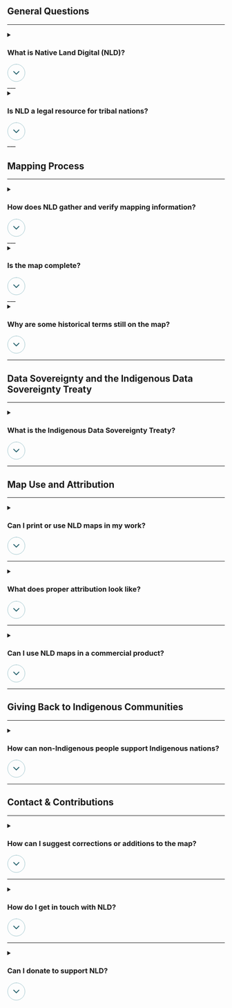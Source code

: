 ## General Questions

___

<details>
  <summary className="flex items-center">
    <h3 className="inline">What is Native Land Digital (NLD)?</h3>
    <svg className="ml-auto mt-4" width="42" height="42" viewBox="0 0 42 42" fill="none" xmlns="http://www.w3.org/2000/svg">
      <rect x="1" y="1" width="40" height="40" rx="20" stroke="#A0C6CD" stroke-linecap="round" stroke-linejoin="round"/>
      <path d="M26.2929 17.293C26.6834 16.9024 27.3164 16.9024 27.707 17.293C28.0975 17.6835 28.0975 18.3165 27.707 18.707L21.707 24.707C21.3164 25.0975 20.6834 25.0975 20.2929 24.707L14.2929 18.707C13.9024 18.3165 13.9024 17.6835 14.2929 17.293C14.6834 16.9024 15.3164 16.9024 15.707 17.293L20.9999 22.5859L26.2929 17.293Z" fill="#29646F"/>
    </svg>
  </summary>

  Native Land Digital (NLD) is an Indigenous-led non-profit organization that provides a digital map of Indigenous territories, languages, and treaties globally. Our goal is to support education, awareness, and research while respecting Indigenous data sovereignty. 
</details>
___

<details>
  <summary className="flex items-center">
    <h3 className="inline">Is NLD a legal resource for tribal nations?</h3>
    <svg className="ml-auto mt-4" width="42" height="42" viewBox="0 0 42 42" fill="none" xmlns="http://www.w3.org/2000/svg">
      <rect x="1" y="1" width="40" height="40" rx="20" stroke="#A0C6CD" stroke-linecap="round" stroke-linejoin="round"/>
      <path d="M26.2929 17.293C26.6834 16.9024 27.3164 16.9024 27.707 17.293C28.0975 17.6835 28.0975 18.3165 27.707 18.707L21.707 24.707C21.3164 25.0975 20.6834 25.0975 20.2929 24.707L14.2929 18.707C13.9024 18.3165 13.9024 17.6835 14.2929 17.293C14.6834 16.9024 15.3164 16.9024 15.707 17.293L20.9999 22.5859L26.2929 17.293Z" fill="#29646F"/>
    </svg>
  </summary>

No. NLD does not claim to be a legal resource for Indigenous or tribal nations. Our maps and data are meant for educational and reference purposes only and should not be used for legal claims, land disputes, or governmental decision-making. We encourage users to consult Indigenous governments and legal experts for authoritative information.
</details>
___

## Mapping Process

___

<details>
  <summary className="flex items-center">
    <h3 className="inline">How does NLD gather and verify mapping information?</h3>
    <svg className="ml-auto mt-4" width="42" height="42" viewBox="0 0 42 42" fill="none" xmlns="http://www.w3.org/2000/svg">
      <rect x="1" y="1" width="40" height="40" rx="20" stroke="#A0C6CD" stroke-linecap="round" stroke-linejoin="round"/>
      <path d="M26.2929 17.293C26.6834 16.9024 27.3164 16.9024 27.707 17.293C28.0975 17.6835 28.0975 18.3165 27.707 18.707L21.707 24.707C21.3164 25.0975 20.6834 25.0975 20.2929 24.707L14.2929 18.707C13.9024 18.3165 13.9024 17.6835 14.2929 17.293C14.6834 16.9024 15.3164 16.9024 15.707 17.293L20.9999 22.5859L26.2929 17.293Z" fill="#29646F"/>
    </svg>
  </summary>

Our mapping process prioritizes Elder knowledge as the most important source of information. We then seek at least three additional confirmations from Indigenous communities, scholars, or historical records. When knowledge of an area is contradictory, we respect and include all Indigenous perspectives, recognizing that different families, sub-tribes, and tribes may hold diverse histories. We emphasize multi- and pluriversal storytelling, acknowledging that no single way of knowing is definitive.
</details>
___

<details>
  <summary className="flex items-center">
    <h3 className="inline">Is the map complete?</h3>
    <svg className="ml-auto mt-4" width="42" height="42" viewBox="0 0 42 42" fill="none" xmlns="http://www.w3.org/2000/svg">
      <rect x="1" y="1" width="40" height="40" rx="20" stroke="#A0C6CD" stroke-linecap="round" stroke-linejoin="round"/>
      <path d="M26.2929 17.293C26.6834 16.9024 27.3164 16.9024 27.707 17.293C28.0975 17.6835 28.0975 18.3165 27.707 18.707L21.707 24.707C21.3164 25.0975 20.6834 25.0975 20.2929 24.707L14.2929 18.707C13.9024 18.3165 13.9024 17.6835 14.2929 17.293C14.6834 16.9024 15.3164 16.9024 15.707 17.293L20.9999 22.5859L26.2929 17.293Z" fill="#29646F"/>
    </svg>
  </summary>

No, our map is a work in progress and is continuously updated and refined. There are many Indigenous nations, communities, and languages yet to be added. If an area appears "empty," it does not mean there are no Indigenous peoples there—it simply means we have not yet connected with the people of those lands or waters. We are actively working to expand and improve our database.
</details>
___

<details>
  <summary className="flex items-center">
    <h3 className="inline">Why are some historical terms still on the map?</h3>
    <svg className="ml-auto mt-4" width="42" height="42" viewBox="0 0 42 42" fill="none" xmlns="http://www.w3.org/2000/svg">
      <rect x="1" y="1" width="40" height="40" rx="20" stroke="#A0C6CD" stroke-linecap="round" stroke-linejoin="round"/>
      <path d="M26.2929 17.293C26.6834 16.9024 27.3164 16.9024 27.707 17.293C28.0975 17.6835 28.0975 18.3165 27.707 18.707L21.707 24.707C21.3164 25.0975 20.6834 25.0975 20.2929 24.707L14.2929 18.707C13.9024 18.3165 13.9024 17.6835 14.2929 17.293C14.6834 16.9024 15.3164 16.9024 15.707 17.293L20.9999 22.5859L26.2929 17.293Z" fill="#29646F"/>
    </svg>
  </summary>

We are in the ongoing process of removing harmful Western anthropologies and colonial histories that use trauma-inducing language. This work takes time as we carefully review and replace outdated terminology with respectful and accurate Indigenous narratives. We appreciate your patience and support as we continue this important effort.
</details>

___

## Data Sovereignty and the Indigenous Data Sovereignty Treaty

___

<details>
  <summary className="flex items-center">
    <h3 className="inline">What is the Indigenous Data Sovereignty Treaty?</h3>
    <svg className="ml-auto mt-4" width="42" height="42" viewBox="0 0 42 42" fill="none" xmlns="http://www.w3.org/2000/svg">
      <rect x="1" y="1" width="40" height="40" rx="20" stroke="#A0C6CD" stroke-linecap="round" stroke-linejoin="round"/>
      <path d="M26.2929 17.293C26.6834 16.9024 27.3164 16.9024 27.707 17.293C28.0975 17.6835 28.0975 18.3165 27.707 18.707L21.707 24.707C21.3164 25.0975 20.6834 25.0975 20.2929 24.707L14.2929 18.707C13.9024 18.3165 13.9024 17.6835 14.2929 17.293C14.6834 16.9024 15.3164 16.9024 15.707 17.293L20.9999 22.5859L26.2929 17.293Z" fill="#29646F"/>
    </svg>
  </summary>

The Indigenous Data Sovereignty Treaty outlines principles for the ethical collection, storage, and sharing of Indigenous data. It aligns with Indigenous governance values and reinforces Indigenous peoples' right to control their own data. More details can be found [here](https://api-docs.native-land.ca/).
</details>

___

## Map Use and Attribution

___

<details>
  <summary className="flex items-center">
    <h3 className="inline">Can I print or use NLD maps in my work?</h3>
    <svg className="ml-auto mt-4" width="42" height="42" viewBox="0 0 42 42" fill="none" xmlns="http://www.w3.org/2000/svg">
      <rect x="1" y="1" width="40" height="40" rx="20" stroke="#A0C6CD" stroke-linecap="round" stroke-linejoin="round"/>
      <path d="M26.2929 17.293C26.6834 16.9024 27.3164 16.9024 27.707 17.293C28.0975 17.6835 28.0975 18.3165 27.707 18.707L21.707 24.707C21.3164 25.0975 20.6834 25.0975 20.2929 24.707L14.2929 18.707C13.9024 18.3165 13.9024 17.6835 14.2929 17.293C14.6834 16.9024 15.3164 16.9024 15.707 17.293L20.9999 22.5859L26.2929 17.293Z" fill="#29646F"/>
    </svg>
  </summary>

Yes, but with conditions. You may print or use our maps for educational, research, or non-commercial purposes as long as you:

*   Provide proper attribution to Native Land Digital.
*   Include a link back to our [website](https://native-land.ca/).
*   Do not use our maps for monetary gain or commercial purposes.
</details>

___

<details>
  <summary className="flex items-center">
    <h3 className="inline">What does proper attribution look like?</h3>
    <svg className="ml-auto mt-4" width="42" height="42" viewBox="0 0 42 42" fill="none" xmlns="http://www.w3.org/2000/svg">
      <rect x="1" y="1" width="40" height="40" rx="20" stroke="#A0C6CD" stroke-linecap="round" stroke-linejoin="round"/>
      <path d="M26.2929 17.293C26.6834 16.9024 27.3164 16.9024 27.707 17.293C28.0975 17.6835 28.0975 18.3165 27.707 18.707L21.707 24.707C21.3164 25.0975 20.6834 25.0975 20.2929 24.707L14.2929 18.707C13.9024 18.3165 13.9024 17.6835 14.2929 17.293C14.6834 16.9024 15.3164 16.9024 15.707 17.293L20.9999 22.5859L26.2929 17.293Z" fill="#29646F"/>
    </svg>
  </summary>

If you use our maps, please include the following credit line:

<div class="border-l-4 nld-border-brown-500 nld-bg-brown-50 p-4 mt-4">
  <div class="uppercase nld-text-brown-500 nld-font-jost nld-font-h5">Attribution</div>

  Map data provided by Native Land Digital (https://native-land.ca/). Used with permission for educational and non-commercial purposes.
</div>
</details>

___

<details>
  <summary className="flex items-center">
    <h3 className="inline">Can I use NLD maps in a commercial product?</h3>
    <svg className="ml-auto mt-4" width="42" height="42" viewBox="0 0 42 42" fill="none" xmlns="http://www.w3.org/2000/svg">
      <rect x="1" y="1" width="40" height="40" rx="20" stroke="#A0C6CD" stroke-linecap="round" stroke-linejoin="round"/>
      <path d="M26.2929 17.293C26.6834 16.9024 27.3164 16.9024 27.707 17.293C28.0975 17.6835 28.0975 18.3165 27.707 18.707L21.707 24.707C21.3164 25.0975 20.6834 25.0975 20.2929 24.707L14.2929 18.707C13.9024 18.3165 13.9024 17.6835 14.2929 17.293C14.6834 16.9024 15.3164 16.9024 15.707 17.293L20.9999 22.5859L26.2929 17.293Z" fill="#29646F"/>
    </svg>
  </summary>

No. Native Land Digital maps cannot be used in commercial products, including for-profit books, applications, merchandise, or paid services. If you wish to discuss potential collaborations, please contact us.

</details>

___

## Giving Back to Indigenous Communities

___

<details>
  <summary className="flex items-center">
    <h3 className="inline">How can non-Indigenous people support Indigenous nations?</h3>
    <svg className="ml-auto mt-4" width="42" height="42" viewBox="0 0 42 42" fill="none" xmlns="http://www.w3.org/2000/svg">
      <rect x="1" y="1" width="40" height="40" rx="20" stroke="#A0C6CD" stroke-linecap="round" stroke-linejoin="round"/>
      <path d="M26.2929 17.293C26.6834 16.9024 27.3164 16.9024 27.707 17.293C28.0975 17.6835 28.0975 18.3165 27.707 18.707L21.707 24.707C21.3164 25.0975 20.6834 25.0975 20.2929 24.707L14.2929 18.707C13.9024 18.3165 13.9024 17.6835 14.2929 17.293C14.6834 16.9024 15.3164 16.9024 15.707 17.293L20.9999 22.5859L26.2929 17.293Z" fill="#29646F"/>
    </svg>
  </summary>

Supporting Indigenous nations goes beyond financial contributions. Here are some meaningful ways to engage:

<div className="w-3/5 m-auto grid grid-cols-1 lg:grid-cols-2 gap-4 mt-4">
  <div className="nld-bg-grey-50 rounded-xl p-4 text-center">
    <div className="nld-text-md font-semibold nld-text-teal-500">Listen and Learn</div>
    <div className="mt-2.5 nld-text-md nld-text-grey-500">Educate yourself on Indigenous histories, languages, and current issues by engaging with Indigenous-created resources.</div>
  </div>
  <div className="nld-bg-grey-50 rounded-xl p-4 text-center">
    <div className="nld-text-md font-semibold nld-text-teal-500">Acknowledge and Respect</div>
    <div className="mt-2.5 nld-text-md nld-text-grey-500">When on Indigenous lands, recognize the original caretakers, respect their protocols, and seek permission where necessary.</div>
  </div>
</div>
<div className="w-full m-auto grid grid-cols-1 lg:grid-cols-3 gap-4 mt-4">
  <div className="nld-bg-grey-50 rounded-xl p-4 text-center">
    <div className="nld-text-md font-semibold nld-text-teal-500">Amplify Indigenous Voices</div>
    <div className="mt-2.5 nld-text-md nld-text-grey-500">Share Indigenous perspectives and work with others to elevate Indigenous-led initiatives.</div>
  </div>
  <div className="nld-bg-grey-50 rounded-xl p-4 text-center">
    <div className="nld-text-md font-semibold nld-text-teal-500">Build Relationships</div>
    <div className="mt-2.5 nld-text-md nld-text-grey-500">Engage with local Indigenous communities in ethical, respectful, and reciprocal ways, rather than simply extracting knowledge.</div>
  </div>
  <div className="nld-bg-grey-50 rounded-xl p-4 text-center">
    <div className="nld-text-md font-semibold nld-text-teal-500">Advocate and Act</div>
    <div className="mt-2.5 nld-text-md nld-text-grey-500">Support Indigenous-led movements, policies, and efforts that uphold Indigenous sovereignty and land rights.</div>
  </div>
</div>
<div className="w-4/5 m-auto grid grid-cols-1 lg:grid-cols-2 gap-4 mt-4">
  <div className="nld-bg-grey-50 rounded-xl p-4 text-center">
    <div className="nld-text-md font-semibold nld-text-teal-500">Support Indigenous Businesses and Artists</div>
    <div className="mt-2.5 nld-text-md nld-text-grey-500">Purchase from Indigenous-owned businesses, artisans, and knowledge keepers to directly invest in Indigenous economies.</div>
  </div>
  <div className="nld-bg-grey-50 rounded-xl p-4 text-center">
    <div className="nld-text-md font-semibold nld-text-teal-500">Volunteer Time and Skills</div>
    <div className="mt-2.5 nld-text-md nld-text-grey-500">Offer expertise in areas such as research, technology, and advocacy, where requested and appropriate.</div>
  </div>
</div>

True allyship requires ongoing learning and action—support Indigenous knowledge and leadership in ways that center Indigenous agency and sovereignty.
</details>

___

## Contact & Contributions

___


<details>
  <summary className="flex items-center">
    <h3 className="inline">How can I suggest corrections or additions to the map?</h3>
    <svg className="ml-auto mt-4" width="42" height="42" viewBox="0 0 42 42" fill="none" xmlns="http://www.w3.org/2000/svg">
      <rect x="1" y="1" width="40" height="40" rx="20" stroke="#A0C6CD" stroke-linecap="round" stroke-linejoin="round"/>
      <path d="M26.2929 17.293C26.6834 16.9024 27.3164 16.9024 27.707 17.293C28.0975 17.6835 28.0975 18.3165 27.707 18.707L21.707 24.707C21.3164 25.0975 20.6834 25.0975 20.2929 24.707L14.2929 18.707C13.9024 18.3165 13.9024 17.6835 14.2929 17.293C14.6834 16.9024 15.3164 16.9024 15.707 17.293L20.9999 22.5859L26.2929 17.293Z" fill="#29646F"/>
    </svg>
  </summary>

We welcome feedback from Indigenous communities, researchers, and individuals. If you see any errors or omissions, please submit your suggestions to **nations@native-land.ca.**
</details>

___

<details>
  <summary className="flex items-center">
    <h3 className="inline">How do I get in touch with NLD?</h3>
    <svg className="ml-auto mt-4" width="42" height="42" viewBox="0 0 42 42" fill="none" xmlns="http://www.w3.org/2000/svg">
      <rect x="1" y="1" width="40" height="40" rx="20" stroke="#A0C6CD" stroke-linecap="round" stroke-linejoin="round"/>
      <path d="M26.2929 17.293C26.6834 16.9024 27.3164 16.9024 27.707 17.293C28.0975 17.6835 28.0975 18.3165 27.707 18.707L21.707 24.707C21.3164 25.0975 20.6834 25.0975 20.2929 24.707L14.2929 18.707C13.9024 18.3165 13.9024 17.6835 14.2929 17.293C14.6834 16.9024 15.3164 16.9024 15.707 17.293L20.9999 22.5859L26.2929 17.293Z" fill="#29646F"/>
    </svg>
  </summary>

<div className="w-3/5 m-auto grid grid-cols-1 lg:grid-cols-2 gap-4 mt-4">
  <div className="nld-bg-grey-50 rounded-xl p-4 text-center">
    <div className="nld-text-md font-semibold nld-text-teal-500">Research Inquiries and Feedback</div>
    <div className="mt-2.5 nld-text-md nld-text-grey-500">research@native-land.ca</div>
  </div>
  <div className="nld-bg-grey-50 rounded-xl p-4 text-center">
    <div className="nld-text-md font-semibold nld-text-teal-500">Report Broken Links and Website Malfunction</div>
    <div className="mt-2.5 nld-text-md nld-text-grey-500">report-bugs@native-land.ca</div>
  </div>
  <div className="nld-bg-grey-50 rounded-xl p-4 text-center">
    <div className="nld-text-md font-semibold nld-text-teal-500">Partnerships and Collaborations</div>
    <div className="mt-2.5 nld-text-md nld-text-grey-500">collaborations@native-land.ca</div>
  </div>
  <div className="nld-bg-grey-50 rounded-xl p-4 text-center">
    <div className="nld-text-md font-semibold nld-text-teal-500">Media and Communications</div>
    <div className="mt-2.5 nld-text-md nld-text-grey-500">media@native-land.ca</div>
  </div>
</div>
</details>

___

<details>
  <summary className="flex items-center">
    <h3 className="inline">Can I donate to support NLD?</h3>
    <svg className="ml-auto mt-4" width="42" height="42" viewBox="0 0 42 42" fill="none" xmlns="http://www.w3.org/2000/svg">
      <rect x="1" y="1" width="40" height="40" rx="20" stroke="#A0C6CD" stroke-linecap="round" stroke-linejoin="round"/>
      <path d="M26.2929 17.293C26.6834 16.9024 27.3164 16.9024 27.707 17.293C28.0975 17.6835 28.0975 18.3165 27.707 18.707L21.707 24.707C21.3164 25.0975 20.6834 25.0975 20.2929 24.707L14.2929 18.707C13.9024 18.3165 13.9024 17.6835 14.2929 17.293C14.6834 16.9024 15.3164 16.9024 15.707 17.293L20.9999 22.5859L26.2929 17.293Z" fill="#29646F"/>
    </svg>
  </summary>

Yes! Donations help us continue our work and maintain the integrity of our platform. You can donate through our [Patreon](https://www.patreon.com/nativeland/about?).
</details>

